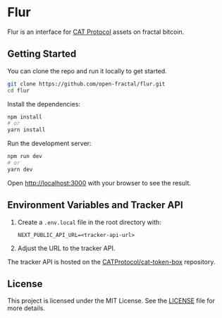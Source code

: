 # Flur

Flur is an interface for [CAT Protocol](https://github.com/CATProtocol/cat-token-box) assets on fractal bitcoin.

## Getting Started

You can clone the repo and run it locally to get started.

```bash
git clone https://github.com/open-fractal/flur.git
cd flur
```

Install the dependencies:

```bash
npm install
# or
yarn install
```

Run the development server:

```bash
npm run dev
# or
yarn dev
```

Open [http://localhost:3000](http://localhost:3000) with your browser to see the result.

## Environment Variables and Tracker API

1. Create a `.env.local` file in the root directory with:
   ```
   NEXT_PUBLIC_API_URL=<tracker-api-url>
   ```
2. Adjust the URL to the tracker API.

The tracker API is hosted on the [CATProtocol/cat-token-box](https://github.com/CATProtocol/cat-token-box) repository.

## License

This project is licensed under the MIT License. See the [LICENSE](LICENSE) file for more details.